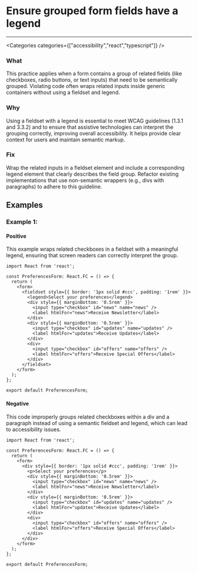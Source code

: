 

# Ensure grouped form fields have a legend

<Severity severity={SeverityLevels.MEDIUM} />

---

<Categories categories={["accessibility","react","typescript"]} />

### What
This practice applies when a form contains a group of related fields (like checkboxes, radio buttons, or text inputs) that need to be semantically grouped. Violating code often wraps related inputs inside generic containers without using a fieldset and legend.

### Why
Using a fieldset with a legend is essential to meet WCAG guidelines (1.3.1 and 3.3.2) and to ensure that assistive technologies can interpret the grouping correctly, improving overall accessibility. It helps provide clear context for users and maintain semantic markup.

### Fix
Wrap the related inputs in a fieldset element and include a corresponding legend element that clearly describes the field group. Refactor existing implementations that use non-semantic wrappers (e.g., divs with paragraphs) to adhere to this guideline.

## Examples

### Example 1:

<!-- #example -->

#### Positive

<!-- #example_positive_description -->
This example wraps related checkboxes in a fieldset with a meaningful legend, ensuring that screen readers can correctly interpret the group.

<!-- #example_positive_code -->
```tsx
import React from 'react';

const PreferencesForm: React.FC = () => {
  return (
    <form>
      <fieldset style={{ border: '1px solid #ccc', padding: '1rem' }}>
        <legend>Select your preferences</legend>
        <div style={{ marginBottom: '0.5rem' }}>
          <input type="checkbox" id="news" name="news" />
          <label htmlFor="news">Receive Newsletter</label>
        </div>
        <div style={{ marginBottom: '0.5rem' }}>
          <input type="checkbox" id="updates" name="updates" />
          <label htmlFor="updates">Receive Updates</label>
        </div>
        <div>
          <input type="checkbox" id="offers" name="offers" />
          <label htmlFor="offers">Receive Special Offers</label>
        </div>
      </fieldset>
    </form>
  );
};

export default PreferencesForm;
```

#### Negative

<!-- #example_negative_description -->
This code improperly groups related checkboxes within a div and a paragraph instead of using a semantic fieldset and legend, which can lead to accessibility issues.

<!-- #example_negative_code -->
```tsx
import React from 'react';

const PreferencesForm: React.FC = () => {
  return (
    <form>
      <div style={{ border: '1px solid #ccc', padding: '1rem' }}>
        <p>Select your preferences</p>
        <div style={{ marginBottom: '0.5rem' }}>
          <input type="checkbox" id="news" name="news" />
          <label htmlFor="news">Receive Newsletter</label>
        </div>
        <div style={{ marginBottom: '0.5rem' }}>
          <input type="checkbox" id="updates" name="updates" />
          <label htmlFor="updates">Receive Updates</label>
        </div>
        <div>
          <input type="checkbox" id="offers" name="offers" />
          <label htmlFor="offers">Receive Special Offers</label>
        </div>
      </div>
    </form>
  );
};

export default PreferencesForm;
```